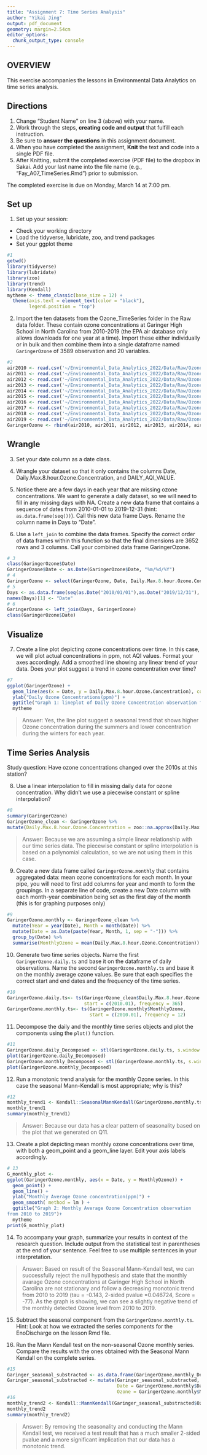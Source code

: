 ```yaml
---
title: "Assignment 7: Time Series Analysis"
author: "Yikai Jing"
output: pdf_document
geometry: margin=2.54cm
editor_options: 
  chunk_output_type: console
---
```


## OVERVIEW

This exercise accompanies the lessons in Environmental Data Analytics on time series analysis. 

## Directions
1. Change "Student Name" on line 3 (above) with your name.
2. Work through the steps, **creating code and output** that fulfill each instruction.
3. Be sure to **answer the questions** in this assignment document.
4. When you have completed the assignment, **Knit** the text and code into a single PDF file.
5. After Knitting, submit the completed exercise (PDF file) to the dropbox in Sakai. Add your last name into the file name (e.g., "Fay_A07_TimeSeries.Rmd") prior to submission.

The completed exercise is due on Monday, March 14 at 7:00 pm.

## Set up 
1. Set up your session:

* Check your working directory
* Load the tidyverse, lubridate, zoo, and trend packages
* Set your ggplot theme

```r
#1
getwd()
library(tidyverse)
library(lubridate)
library(zoo)
library(trend)
library(Kendall)
mytheme <- theme_classic(base_size = 12) +
  theme(axis.text = element_text(color = "black"),
        legend.position = "top")
```


2. Import the ten datasets from the Ozone_TimeSeries folder in the Raw data folder. These contain ozone concentrations at Garinger High School in North Carolina from 2010-2019 (the EPA air database only allows downloads for one year at a time). Import these either individually or in bulk and then combine them into a single dataframe named `GaringerOzone` of 3589 observation and 20 variables. 

```r
#2
air2010 <- read.csv('~/Environmental_Data_Analytics_2022/Data/Raw/Ozone_TimeSeries/EPAair_O3_GaringerNC2010_raw.csv')
air2011 <- read.csv('~/Environmental_Data_Analytics_2022/Data/Raw/Ozone_TimeSeries/EPAair_O3_GaringerNC2011_raw.csv')
air2012 <- read.csv('~/Environmental_Data_Analytics_2022/Data/Raw/Ozone_TimeSeries/EPAair_O3_GaringerNC2012_raw.csv')
air2013 <- read.csv('~/Environmental_Data_Analytics_2022/Data/Raw/Ozone_TimeSeries/EPAair_O3_GaringerNC2013_raw.csv')
air2014 <- read.csv('~/Environmental_Data_Analytics_2022/Data/Raw/Ozone_TimeSeries/EPAair_O3_GaringerNC2014_raw.csv')
air2015 <- read.csv('~/Environmental_Data_Analytics_2022/Data/Raw/Ozone_TimeSeries/EPAair_O3_GaringerNC2015_raw.csv')
air2016 <- read.csv('~/Environmental_Data_Analytics_2022/Data/Raw/Ozone_TimeSeries/EPAair_O3_GaringerNC2016_raw.csv')
air2017 <- read.csv('~/Environmental_Data_Analytics_2022/Data/Raw/Ozone_TimeSeries/EPAair_O3_GaringerNC2017_raw.csv')
air2018 <- read.csv('~/Environmental_Data_Analytics_2022/Data/Raw/Ozone_TimeSeries/EPAair_O3_GaringerNC2018_raw.csv')
air2019 <- read.csv('~/Environmental_Data_Analytics_2022/Data/Raw/Ozone_TimeSeries/EPAair_O3_GaringerNC2019_raw.csv')
GaringerOzone <- rbind(air2010, air2011, air2012, air2013, air2014, air2015, air2016, air2017, air2018, air2019)
```

## Wrangle

3. Set your date column as a date class.

4. Wrangle your dataset so that it only contains the columns Date, Daily.Max.8.hour.Ozone.Concentration, and DAILY_AQI_VALUE. 

5. Notice there are a few days in each year that are missing ozone concentrations. We want to generate a daily dataset, so we will need to fill in any missing days with NA. Create a new data frame that contains a sequence of dates from 2010-01-01 to 2019-12-31 (hint: `as.data.frame(seq())`). Call this new data frame Days. Rename the column name in Days to "Date".

6. Use a `left_join` to combine the data frames. Specify the correct order of data frames within this function so that the final dimensions are 3652 rows and 3 columns. Call your combined data frame GaringerOzone. 

```r
# 3
class(GaringerOzone$Date)
GaringerOzone$Date <- as.Date(GaringerOzone$Date, "%m/%d/%Y")
# 4
GaringerOzone <- select(GaringerOzone, Date, Daily.Max.8.hour.Ozone.Concentration,DAILY_AQI_VALUE)
# 5
Days <- as.data.frame(seq(as.Date("2010/01/01"),as.Date("2019/12/31"), "days"))
names(Days)[1] <- "Date"
# 6
GaringerOzone <- left_join(Days, GaringerOzone)
class(GaringerOzone$Date)
```

## Visualize

7. Create a line plot depicting ozone concentrations over time. In this case, we will plot actual concentrations in ppm, not AQI values. Format your axes accordingly. Add a smoothed line showing any linear trend of your data. Does your plot suggest a trend in ozone concentration over time?

```r
#7
ggplot(GaringerOzone) +
  geom_line(aes(x = Date, y = Daily.Max.8.hour.Ozone.Concentration), color = "red") +
  ylab("Daily Ozone Concentrations(ppm)") +
  ggtitle("Graph 1: lineplot of Daily Ozone Concentration observation from 2010 to 2019")+
  mytheme
```

>Answer: Yes, the line plot suggest a seasonal trend that shows higher Ozone concentration during the summers and lower concentration during the winters for each year.

## Time Series Analysis

Study question: Have ozone concentrations changed over the 2010s at this station? 

8. Use a linear interpolation to fill in missing daily data for ozone concentration. Why didn't we use a piecewise constant or spline interpolation?

```r
#8
summary(GaringerOzone)
GaringerOzone_clean <- GaringerOzone %>%
mutate(Daily.Max.8.hour.Ozone.Concentration = zoo::na.approx(Daily.Max.8.hour.Ozone.Concentration))
```

> Answer:  Because we are assuming a simple linear relationship with our time series data. The piecewise constant or spline interpolation is based on a polynomial calculation, so we are not using them in this case.


9. Create a new data frame called `GaringerOzone.monthly` that contains aggregated data: mean ozone concentrations for each month. In your pipe, you will need to first add columns for year and month to form the groupings. In a separate line of code, create a new Date column with each month-year combination being set as the first day of the month (this is for graphing purposes only)

```r
#9
GaringerOzone.monthly <- GaringerOzone_clean %>% 
  mutate(Year = year(Date), Month = month(Date)) %>%
  mutate(Date = as.Date(paste(Year, Month, 1, sep = "-"))) %>%
  group_by(Date) %>%
  summarise(MonthlyOzone = mean(Daily.Max.8.hour.Ozone.Concentration))
```


10. Generate two time series objects. Name the first `GaringerOzone.daily.ts` and base it on the dataframe of daily observations. Name the second `GaringerOzone.monthly.ts` and base it on the monthly average ozone values. Be sure that each specifies the correct start and end dates and the frequency of the time series.

```r
#10
GaringerOzone.daily.ts<- ts(GaringerOzone_clean$Daily.Max.8.hour.Ozone.Concentration,
                            start = c(2010.01), frequency = 365)
GaringerOzone.monthly.ts<- ts(GaringerOzone.monthly$MonthlyOzone,
                              start = c(2010.01), frequency = 12)

```


11. Decompose the daily and the monthly time series objects and plot the components using the `plot()` function.

```r
#11
GaringerOzone.daily_Decomposed <- stl(GaringerOzone.daily.ts, s.window = "periodic")
plot(GaringerOzone.daily_Decomposed)
GaringerOzone.monthly_Decomposed <- stl(GaringerOzone.monthly.ts, s.window = "periodic")
plot(GaringerOzone.monthly_Decomposed)
```


12. Run a monotonic trend analysis for the monthly Ozone series. In this case the seasonal Mann-Kendall is most appropriate; why is this?

```r
#12
monthly_trend1 <- Kendall::SeasonalMannKendall(GaringerOzone.monthly.ts)
monthly_trend1
summary(monthly_trend1)
```

> Answer:  Because our data has a clear pattern of seasonality based on the plot that we generated on Q11.

13. Create a plot depicting mean monthly ozone concentrations over time, with both a geom_point and a geom_line layer. Edit your axis labels accordingly.

```r
# 13
G_monthly_plot <-
ggplot(GaringerOzone.monthly, aes(x = Date, y = MonthlyOzone)) +
  geom_point() +
  geom_line() +
  ylab("Monthly Average Ozone concentration(ppm)") +
  geom_smooth( method = lm ) +
  ggtitle("Graph 2: Monthly Average Ozone Concentration observation
from 2010 to 2019")+
  mytheme
print(G_monthly_plot)
```

14. To accompany your graph, summarize your results in context of the research question. Include output from the statistical test in parentheses at the end of your sentence. Feel free to use multiple sentences in your interpretation.

> Answer: Based on result of the Seasonal Mann-Kendall test, we can successfully reject the null hypothesis and state that the monthly avarage Ozone concentrations at Garinger High School in North Carolina are not stationary and follow a decreasing monotonic trend from 2010 to 2019 (tau = -0.143, 2-sided pvalue =0.046724, Score = -77). As the graph is showing, we can see a slightly negative trend of the monthly detected Ozone level from 2010 to 2019.

15. Subtract the seasonal component from the `GaringerOzone.monthly.ts`. Hint: Look at how we extracted the series components for the EnoDischarge on the lesson Rmd file.

16. Run the Mann Kendall test on the non-seasonal Ozone monthly series. Compare the results with the ones obtained with the Seasonal Mann Kendall on the complete series.

```r
#15
Garinger_seasonal_substracted <- as.data.frame(GaringerOzone.monthly_Decomposed$time.series[,1:3])
Garinger_seasonal_substracted <- mutate(Garinger_seasonal_substracted,
                                        Date = GaringerOzone.monthly$Date,
                                        Ozone = GaringerOzone.monthly$MonthlyOzone)
#16
monthly_trend2 <- Kendall::MannKendall(Garinger_seasonal_substracted$Ozone-Garinger_seasonal_substracted$seasonal)
monthly_trend2
summary(monthly_trend2)
```

> Answer: By removing the seasonality and conducting the Mann Kendall test, we received a test result that has a much smaller 2-sided pvalue and a more significant implication that our data has a monotonic trend.
